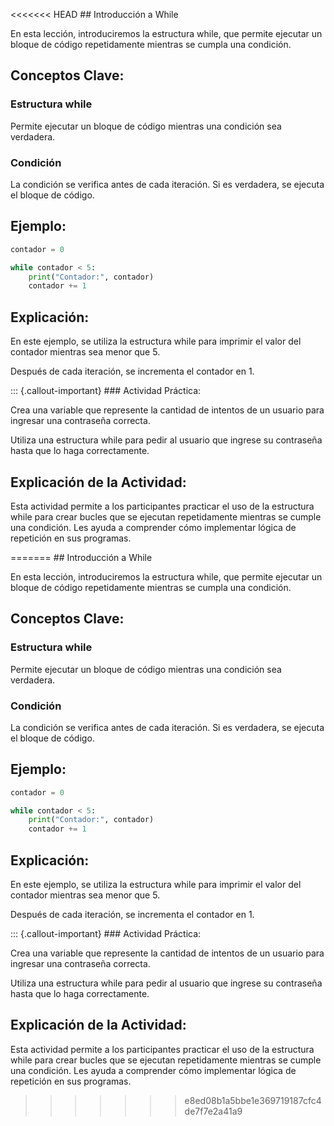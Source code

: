 <<<<<<< HEAD
## Introducción a While

En esta lección, introduciremos la estructura while, que permite ejecutar un bloque de código repetidamente mientras se cumpla una condición.

## Conceptos Clave:

### Estructura while

Permite ejecutar un bloque de código mientras una condición sea verdadera.

### Condición

La condición se verifica antes de cada iteración. Si es verdadera, se ejecuta el bloque de código.

## Ejemplo:

``` python
contador = 0

while contador < 5:
    print("Contador:", contador)
    contador += 1
```

## Explicación:

En este ejemplo, se utiliza la estructura while para imprimir el valor del contador mientras sea menor que 5.

Después de cada iteración, se incrementa el contador en 1.

::: {.callout-important}
### Actividad Práctica:

Crea una variable que represente la cantidad de intentos de un usuario para ingresar una contraseña correcta.

Utiliza una estructura while para pedir al usuario que ingrese su contraseña hasta que lo haga correctamente.

## Explicación de la Actividad:

Esta actividad permite a los participantes practicar el uso de la estructura while para crear bucles que se ejecutan repetidamente mientras se cumple una condición. Les ayuda a comprender cómo implementar lógica de repetición en sus programas.

=======
## Introducción a While

En esta lección, introduciremos la estructura while, que permite ejecutar un bloque de código repetidamente mientras se cumpla una condición.

## Conceptos Clave:

### Estructura while

Permite ejecutar un bloque de código mientras una condición sea verdadera.

### Condición

La condición se verifica antes de cada iteración. Si es verdadera, se ejecuta el bloque de código.

## Ejemplo:

``` python
contador = 0

while contador < 5:
    print("Contador:", contador)
    contador += 1
```

## Explicación:

En este ejemplo, se utiliza la estructura while para imprimir el valor del contador mientras sea menor que 5.

Después de cada iteración, se incrementa el contador en 1.

::: {.callout-important}
### Actividad Práctica:

Crea una variable que represente la cantidad de intentos de un usuario para ingresar una contraseña correcta.

Utiliza una estructura while para pedir al usuario que ingrese su contraseña hasta que lo haga correctamente.

## Explicación de la Actividad:

Esta actividad permite a los participantes practicar el uso de la estructura while para crear bucles que se ejecutan repetidamente mientras se cumple una condición. Les ayuda a comprender cómo implementar lógica de repetición en sus programas.

>>>>>>> e8ed08b1a5bbe1e369719187cfc4de7f7e2a41a9
